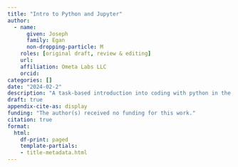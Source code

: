 ```yaml
---
title: "Intro to Python and Jupyter"
author:
  - name: 
      given: Joseph
      family: Egan
      non-dropping-particle: M
    roles: [original draft, review & editing]
    url: 
    affiliation: Ometa Labs LLC
    orcid: 
categories: []
date: "2024-02-2"
description: "A task-based introduction into coding with python in the jupyter notebook. This lession teaches how to interact with tsv files to retrieve data and build figures using matplotlib."
draft: true
appendix-cite-as: display
funding: "The author(s) received no funding for this work."
citation: true
format:
  html:
    df-print: paged
    template-partials:
    - title-metadata.html
---
```




